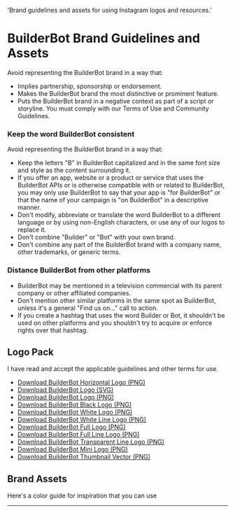 
  'Brand guidelines and assets for using Instagram logos and resources.'

# BuilderBot Brand Guidelines and Assets

Avoid representing the BuilderBot brand in a way that:

- Implies partnership, sponsorship or endorsement.
- Makes the BuilderBot brand the most distinctive or prominent feature.
- Puts the BuilderBot brand in a negative context as part of a script or storyline. You must comply with our Terms of Use and Community Guidelines.

### Keep the word BuilderBot consistent

Avoid representing the BuilderBot brand in a way that:

- Keep the letters "B" in BuilderBot capitalized and in the same font size and style as the content surrounding it.
- If you offer an app, website or a product or service that uses the BuilderBot APIs or is otherwise compatible with or related to BuilderBot, you may only use BuilderBot to say that your app is "for BuilderBot" or that the name of your campaign is "on BuilderBot" in a descriptive manner.
- Don't modify, abbreviate or translate the word BuilderBot to a different language or by using non-English characters, or use any of our logos to replace it.
- Don't combine "Builder" or "Bot" with your own brand.
- Don't combine any part of the BuilderBot brand with a company name, other trademarks, or generic terms.

### Distance BuilderBot from other platforms

- BuilderBot may be mentioned in a television commercial with its parent company or other affiliated companies.
- Don't mention other similar platforms in the same spot as BuilderBot, unless it's a general "Find us on..." call to action.
- If you create a hashtag that uses the word Builder or Bot, it shouldn't be used on other platforms and you shouldn't try to acquire or enforce rights over that hashtag.

## Logo Pack

I have read and accept the applicable guidelines and other terms for use.

- [Download BuilderBot Horizontal Logo (PNG)](/assets/brand/logo-horizontal.png)
- [Download BuilderBot Logo (SVG)](/assets/brand/logo.svg)
- [Download BuilderBot Logo (PNG)](/assets/brand/logo-alone.png)
- [Download BuilderBot Black Logo (PNG)](/assets/brand/logo-black.png)
- [Download BuilderBot White Logo (PNG)](/assets/brand/logo-blanco.png)
- [Download BuilderBot White Line Logo (PNG)](/assets/brand/logo-blanco-line.png)
- [Download BuilderBot Full Logo (PNG)](/assets/brand/logo-full.png)
- [Download BuilderBot Full Line Logo (PNG)](/assets/brand/logo-full-line.png)
- [Download BuilderBot Transparent Line Logo (PNG)](/assets/brand/logo-transparent-line.png)
- [Download BuilderBot Mini Logo (PNG)](/assets/brand/mini-logo.png)
- [Download BuilderBot Thumbnail Vector (PNG)](/assets/brand/thumbnail-vector-30.png)

## Brand Assets

Here's a color guide for inspiration that you can use

<ColorPalette />

---

<Guides />

<Resources />
